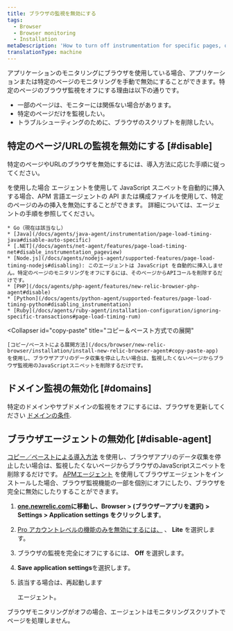 ```yaml
---
title: ブラウザの監視を無効にする
tags:
  - Browser
  - Browser monitoring
  - Installation
metaDescription: 'How to turn off instrumentation for specific pages, or disable the browser agent completely.'
translationType: machine
---
```


アプリケーションのモニタリングにブラウザを使用している場合、アプリケーションまたは特定のページのモニタリングを手動で無効にすることができます。特定のページのブラウザ監視をオフにする理由は以下の通りです。

* 一部のページは、モニターには関係ない場合があります。
* 特定のページだけを監視したい。
* トラブルシューティングのために、ブラウザのスクリプトを削除したい。

## 特定のページ/URLの監視を無効にする [#disable]

特定のページやURLのブラウザを無効にするには、導入方法に応じた手順に従ってください。

<CollapserGroup>
  <Collapser
    id="agent"
    title="選択されたAPMエージェントで展開される"
  >
    を使用した場合 <InlinePopover type="apm"/>エージェントを使用して JavaScript スニペットを自動的に挿入する場合、APM 言語エージェントの API または構成ファイルを使用して、特定のページのみの挿入を無効にすることができます。 詳細については、エージェントの手順を参照してください。

    * Go（現在は該当なし）
    * [Java](/docs/agents/java-agent/instrumentation/page-load-timing-java#disable-auto-specific)
    * [.NET](/docs/agents/net-agent/features/page-load-timing-net#disable_instrumentation_pageview)
    * [Node.js](/docs/agents/nodejs-agent/supported-features/page-load-timing-nodejs#disabling): このエージェントは JavaScript を自動的に挿入しません。特定のページのモニタリングをオフにするには、そのページからAPIコールを削除するだけです。
    * [PHP](/docs/agents/php-agent/features/new-relic-browser-php-agent#disable)
    * [Python](/docs/agents/python-agent/supported-features/page-load-timing-python#disabling_instrumentation)
    * [Ruby](/docs/agents/ruby-agent/installation-configuration/ignoring-specific-transactions#page-load-timing-rum)
  </Collapser>

  <Collapser
    id="copy-paste"
    title="コピー＆ペースト方式での展開"
  >
    [コピー/ペーストによる展開方法](/docs/browser/new-relic-browser/installation/install-new-relic-browser-agent#copy-paste-app) を使用し、ブラウザアプリのデータ収集を停止したい場合は、監視したくないページからブラウザ監視用のJavaScriptスニペットを削除するだけです。
  </Collapser>
</CollapserGroup>

## ドメイン監視の無効化 [#domains]

特定のドメインやサブドメインの監視をオフにするには、ブラウザを更新してください [ドメインの条件](/docs/browser/new-relic-browser/configuration/monitor-or-block-specific-domains-subdomains).

## ブラウザエージェントの無効化 [#disable-agent]

[コピー／ペーストによる導入方法](/docs/browser/new-relic-browser/installation/install-new-relic-browser-agent#copy-paste-app) を使用し、ブラウザアプリのデータ収集を停止したい場合は、監視したくないページからブラウザのJavaScriptスニペットを削除するだけです。 [APMエージェント](/docs/browser/new-relic-browser/installation/install-new-relic-browser-agent#select-apm-app) を使用してブラウザエージェントをインストールした場合、ブラウザ監視機能の一部を個別にオフにしたり、ブラウザを完全に無効にしたりすることができます。

1. **[one.newrelic.com](https://one.newrelic.com/all-capabilities)に移動し、Browser > (ブラウザーアプリを選択) > Settings > Application settings をクリックします**。

2. [Pro アカウントレベルの機能のみを無効にするには、](/docs/browser/new-relic-browser/getting-started/new-relic-browser) 、 **Lite** を選択します。

3. ブラウザの監視を完全にオフにするには、 **Off** を選択します。

4. **Save application settings**を選択します。

5. 該当する場合は、再起動します

   <InlinePopover type="apm"/>

   エージェント。

ブラウザモニタリングがオフの場合、エージェントはモニタリングスクリプトでページを処理しません。